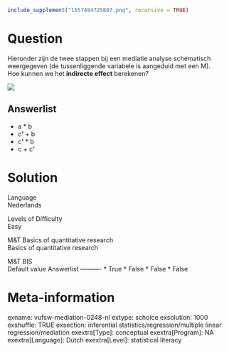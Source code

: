 ```r
include_supplement("1557484725807.png", recursive = TRUE)
```

Question
========
Hieronder zijn de twee stappen bij een mediatie analyse schematisch
weergegeven (de tussenliggende variabele is aangeduid met een M).  
Hoe kunnen we het **indirecte effect** berekenen?  
  
![](1557484725807.png)

Answerlist
----------
* a \* b
* c**’** + b
* c**’** \* b
* c + c**’**

Solution
========











Language  
Nederlands

Levels of Difficulty  
Easy

M&T Basics of quantitative research  
Basics of quantitative research

M&T BIS  
Default value
Answerlist
----------
* True
* False
* False
* False

Meta-information
================
exname: vufsw-mediation-0248-nl
extype: schoice
exsolution: 1000
exshuffle: TRUE
exsection: inferential statistics/regression/multiple linear regression/mediation
exextra[Type]: conceptual
exextra[Program]: NA
exextra[Language]: Dutch
exextra[Level]: statistical literacy

